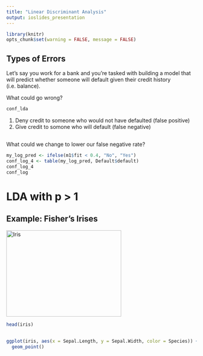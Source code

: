 ```yaml
---
title: "Linear Discriminant Analysis"
output: ioslides_presentation
---
```


```r
library(knitr)
opts_chunk$set(warning = FALSE, message = FALSE)
```

## Types of Errors {.build}

Let's say you work for a bank and you're tasked with building a model that will
predict whether someone will default given their credit history (i.e. balance).

What could go wrong?

```r
conf_lda
```

1. Deny credit to someone who would not have defaulted (false positive)
2. Give credit to somone who will default (false negative)

##

What could we change to lower our false negative rate?

```r
my_log_pred <- ifelse(m1$fit < 0.4, "No", "Yes")
conf_log_4 <- table(my_log_pred, Default$default)
conf_log_4
conf_log
```


#

# LDA with p > 1

## Example: Fisher's Irises

<img src="https://upload.wikimedia.org/wikipedia/commons/thumb/4/41/Iris_versicolor_3.jpg/1920px-Iris_versicolor_3.jpg" alt="Iris" width="304" height="228">

```r
head(iris)
```


##

```r
ggplot(iris, aes(x = Sepal.Length, y = Sepal.Width, color = Species)) + 
  geom_point()
```

